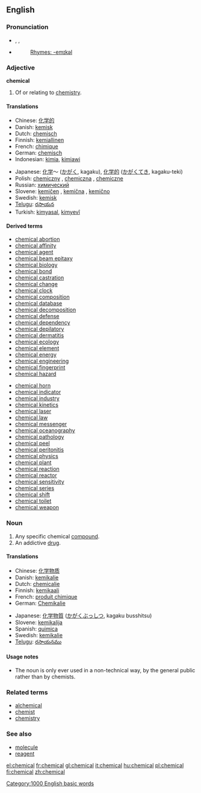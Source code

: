 {{wikipediapar|Chemistry}}
==English==

===Pronunciation===
*{{AHD|kĕm'ĭk-əl}}, {{IPA|/ˈkemɪkəl/}}, {{SAMPA|/"kemIk@l/}}
*{{audio|en-us-chemical.ogg|Audio (US)}}
*: [[Rhymes:English:-emɪkəl|Rhymes: -emɪkəl]]

===Adjective===
'''chemical''' {{notcomp}}

# Of or relating to [[chemistry]].

====Translations====
{{top}}
*Chinese: [[化学的]]
*Danish: [[kemisk]]
*Dutch: [[chemisch]]
*Finnish: [[kemiallinen]]
*French: [[chimique]]
*German: [[chemisch]]
*Indonesian: [[kimia]], [[kimiawi]]
{{mid}}
*Japanese: [[化学]]～ ([[かがく]], kagaku), [[化学的]] ([[かがく]]てき, kagaku-teki)
*Polish: [[chemiczny]] {{m}}, [[chemiczna]] {{f}}, [[chemiczne]] {{n}}
*Russian: [[химический]]
*Slovene: [[kemičen]] {{m}}, [[kemična]] {{f}}, [[kemično]] {{n}}
*Swedish: [[kemisk]]
*[[Telugu]]: [[రసాయన]]
*Turkish: [[kimyasal]], [[kimyevî]]
{{bottom}}

====Derived terms====
{{top2}}
*[[chemical abortion]]
*[[chemical affinity]]
*[[chemical agent]]
*[[chemical beam epitaxy]]
*[[chemical biology]]
*[[chemical bond]]
*[[chemical castration]]
*[[chemical change]]
*[[chemical clock]]
*[[chemical composition]]
*[[chemical database]]
*[[chemical decomposition]]
*[[chemical defense]]
*[[chemical dependency]]
*[[chemical depilatory]]
*[[chemical dermatitis]]
*[[chemical ecology]]
*[[chemical element]]
*[[chemical energy]]
*[[chemical engineering]]
*[[chemical fingerprint]]
*[[chemical hazard]]
{{mid2}}
*[[chemical horn]]
*[[chemical indicator]]
*[[chemical industry]]
*[[chemical kinetics]]
*[[chemical laser]]
*[[chemical law]]
*[[chemical messenger]]
*[[chemical oceanography]]
*[[chemical pathology]]
*[[chemical peel]]
*[[chemical peritonitis]]
*[[chemical physics]]
*[[chemical plant]]
*[[chemical reaction]]
*[[chemical reactor]]
*[[chemical sensitivity]]
*[[chemical series]]
*[[chemical shift]]
*[[chemical toilet]]
*[[chemical weapon]]
{{bottom}}

===Noun===
{{en-noun-reg}}

# Any specific chemical [[compound]].
# An addictive [[drug]].

====Translations====
{{top}}
*Chinese: [[化学物质]]
*Danish: [[kemikalie]] {{n}}
*Dutch: [[chemicalie]] {{f}}
*Finnish: [[kemikaali]]
*French: [[produit chimique]] {{m}}
*German: [[Chemikalie]] {{f}}
{{mid}}
*Japanese: [[化学物質]] ([[かがくぶっしつ]], kagaku busshitsu)
*Slovene: [[kemikalija]] {{f}}
*Spanish: [[quimica]] {{f}}
*Swedish: [[kemikalie]]
*[[Telugu]]: [[రసాయనము]]
{{bottom}}

====Usage notes====
*The noun is only ever used in a non-technical way, by the general public rather than by chemists.

===Related terms===
*[[alchemical]]
*[[chemist]]
*[[chemistry]]

===See also===
*[[molecule]]
*[[reagent]]

[[Category:1000 English basic words]]

[[el:chemical]]
[[fr:chemical]]
[[gl:chemical]]
[[it:chemical]]
[[hu:chemical]]
[[pl:chemical]]
[[fi:chemical]]
[[zh:chemical]]